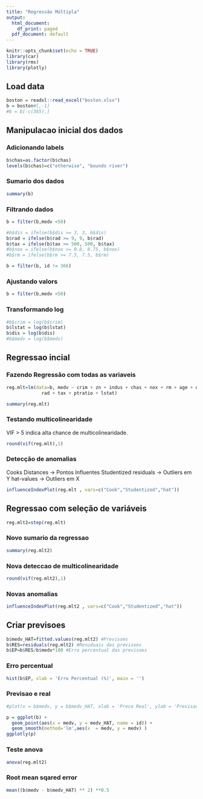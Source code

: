 ```yaml
---
title: "Regressão Múltipla"
output:
  html_document:
    df_print: paged
  pdf_document: default
---
```


```r
knitr::opts_chunk$set(echo = TRUE)
library(car)
library(rms)
library(plotly)
```

## Load data

```r
boston = readxl::read_excel("boston.xlsx")
b = boston#[,-1]
#b = b[-c(365),]
```

## Manipulacao inicial dos dados
### Adicionando labels

```r
b$chas=as.factor(b$chas)
levels(b$chas)=c("otherwise", "bounds river")
```

### Sumario dos dados 

```r
summary(b)
```

### Filtrando dados

```r
b = filter(b,medv <50)

#b$dis = ifelse(b$dis >= 3, 3, b$dis)
b$rad = ifelse(b$rad >= 9, 9, b$rad)
b$tax = ifelse(b$tax >= 500, 500, b$tax)
#b$nox = ifelse(b$nox >= 0.8, 0.75, b$nox)
#b$rm = ifelse(b$rm >= 7.5, 7.5, b$rm)

b = filter(b, id != 366)
```

### Ajustando valors


```r
b = filter(b,medv <50)
```

### Transformando log

```r
#b$crim = log(b$crim)
b$lstat = log(b$lstat)
b$dis = log(b$dis)
#b$medv = log(b$medv)
```

## Regressao incial
### Fazendo Regressão com todas as variaveis

```r

reg.mlt=lm(data=b, medv ~ crim + zn + indus + chas + nox + rm + age + dis +
             rad + tax + ptratio + lstat)

summary(reg.mlt)

```

### Testando multicolinearidade
VIF > 5 indica alta chance de multicolinearidade.
```r

round(vif(reg.mlt),1)

```


### Detecção de anomalias

Cooks Distances -> Pontos Influentes
Studentized residuals -> Outliers em Y
hat-values -> Outliers em X

```r

influenceIndexPlot(reg.mlt , vars=c("Cook","Studentized","hat"))

```

## Regressao com seleção de variáveis

```r

reg.mlt2=step(reg.mlt)

```

### Novo sumario da regressao

```r

summary(reg.mlt2)

```

### Nova deteccao de multicolinearidade

```r

round(vif(reg.mlt2),1)

```

### Novas anomalias

```r

influenceIndexPlot(reg.mlt2 , vars=c("Cook","Studentized","hat"))

```

## Criar previsoes

```r

b$medv_HAT=fitted.values(reg.mlt2) #Previsoes
b$RES=residuals(reg.mlt2) #Resuduais das previsoes
b$EP=b$RES/b$medv*100 #Erro percentual das previsoes

```

### Erro percentual

```r

hist(b$EP, xlab = 'Erro Percentual (%)', main = '')

```

### Previsao e real

```r


#plot(x = b$medv, y = b$medv_HAT, xlab = 'Preco Real', ylab = 'Previsao')

p = ggplot(b) +
  geom_point(aes(x = medv, y = medv_HAT, name = id)) +
  geom_smooth(method='lm',aes(x  = medv, y = medv) )
ggplotly(p)
```

### Teste anova

```r

anova(reg.mlt2)

```


### Root mean sqared error

```r

mean((b$medv - b$medv_HAT) ** 2) **0.5

```



